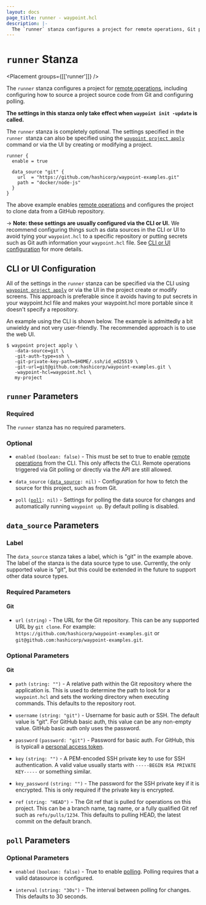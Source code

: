 ```yaml
---
layout: docs
page_title: runner - waypoint.hcl
description: |-
  The `runner` stanza configures a project for remote operations, Git polling, and more.
---
```


# `runner` Stanza

<Placement groups={[['runner']]} />

The `runner` stanza configures a project for [remote operations](/docs/remote),
including configuring how to source a project source code from Git and
configuring polling.

**The settings in this stanza only take effect when `waypoint init -update`
is called.**

The `runner` stanza is completely optional. The settings specified in the
`runner `stanza can also be specified using the [`waypoint project apply`](/commands/project-apply)
command or via the UI by creating or modifying a project.

```hcl
runner {
  enable = true

  data_source "git" {
    url  = "https://github.com/hashicorp/waypoint-examples.git"
    path = "docker/node-js"
  }
}
```

The above example enables [remote operations](/docs/remote) and configures
the project to clone data from a GitHub repository.

-> **Note: these settings are usually configured via the CLI or UI.** We
recommend configuring things such as data sources in the CLI or UI to avoid
tying your `waypoint.hcl` to a specific repository or putting secrets such
as Git auth information your `waypoint.hcl` file. See
[CLI or UI configuration](#cli-or-ui-configuration) for more details.

## CLI or UI Configuration

All of the settings in the `runner` stanza can be specified via the
CLI using [`waypoint project apply`](/commands/project-apply) or via
the UI in the project create or modify screens. This approach is preferable
since it avoids having to put secrets in your waypoint.hcl file and makes
your waypoint.hcl more portable since it doesn't specify a repository.

An example using the CLI is shown below. The example is admittedly a bit
unwieldy and not very user-friendly. The recommended approach is to use the web UI.

```shell-session
$ waypoint project apply \
   -data-source=git \
   -git-auth-type=ssh \
   -git-private-key-path=$HOME/.ssh/id_ed25519 \
   -git-url=git@github.com:hashicorp/waypoint-examples.git \
   -waypoint-hcl=waypoint.hcl \
   my-project
```

## `runner` Parameters

### Required

The `runner` stanza has no required parameters.

### Optional

- `enabled` `(boolean: false)` - This must be set to true to enable
  [remote operations](/docs/remote) from the CLI. This only affects
  the CLI. Remote operations triggered via Git polling or directly via the
  API are still allowed.

- `data_source` <code>([data_source][data_source]: nil)</code> - Configuration
  for how to fetch the source for this project, such as from Git.

- `poll` <code>([poll][poll]: nil)</code> - Settings for polling the data
  source for changes and automatically running `waypoint up`. By default
  polling is disabled.

## `data_source` Parameters

### Label

The `data_source` stanza takes a label, which is "git" in the example above.
The label of the stanza is the data source type to use. Currently, the only
supported value is "git", but this could be extended in the future to support
other data source types.

### Required Parameters

#### Git

- `url` `(string)` - The URL for the Git repository. This can be any supported
  URL by `git clone`. For example: `https://github.com/hashicorp/waypoint-examples.git`
  or `git@github.com:hashicorp/waypoint-examples.git`.

### Optional Parameters

#### Git

- `path` `(string: "")` - A relative path within the Git repository where
  the application is. This is used to determine the path to look for a
  `waypoint.hcl` and sets the working directory when executing commands.
  This defaults to the repository root.

- `username` `(string: "git")` - Username for basic auth or SSH. The default
  value is "git". For GitHub basic auth, this value can be any non-empty value.
  GitHub basic auth only uses the password.

- `password` `(password: "git")` - Password for basic auth. For GitHub, this
  is typicall a [personal access token](https://docs.github.com/en/github/authenticating-to-github/creating-a-personal-access-token).

- `key` `(string: "")` - A PEM-encoded SSH private key to use for SSH authentication.
  A valid value usually starts with `-----BEGIN RSA PRIVATE KEY-----` or something
  similar.

- `key_password` `(string: "")` - The password for the SSH private key if
  it is encrypted. This is only required if the private key is encrypted.

- `ref` `(string: "HEAD")` - The Git ref that is pulled for operations on
  this project. This can be a branch name, tag name, or a fully qualified
  Git ref such as `refs/pulls/1234`. This defaults to pulling HEAD, the
  latest commit on the default branch.

## `poll` Parameters

### Optional Parameters

- `enabled` `(boolean: false)` - True to enable [polling](/docs/projects/git#polling).
  Polling requires that a valid datasource is configured.

- `interval` `(string: "30s")` - The interval between polling for changes.
  This defaults to 30 seconds.

[data_source]: /docs/waypoint-hcl/config#data_source-parameters 'data_source Stanza'
[poll]: /docs/waypoint-hcl/config#poll-parameters 'poll Stanza'

